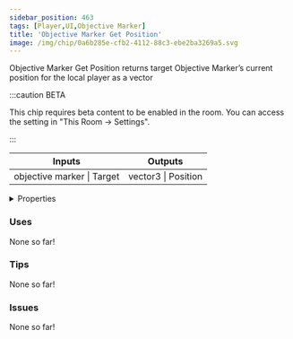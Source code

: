 ```yaml
---
sidebar_position: 463
tags: [Player,UI,Objective Marker]
title: 'Objective Marker Get Position'
image: /img/chip/0a6b285e-cfb2-4112-88c3-ebe2ba3269a5.svg
---
```


Objective Marker Get Position returns target Objective Marker’s current position for the local player as a vector

:::caution BETA

This chip requires beta content to be enabled in the room. You can access the setting in "This Room -> Settings".

:::

<IChip uuid="0a6b285e-cfb2-4112-88c3-ebe2ba3269a5"/>

<table><thead><tr><th>Inputs</th><th>Outputs</th></tr></thead><tbody><tr><td>objective marker | Target</td><td>vector3 | Position</td></tr></tbody></table>

<details>
  <summary>Properties</summary>
  <div>
    <div>
    <table>
      <tbody>
        <tr>
          <td>Is beta required?</td>
          <td>Yes</td>
        </tr>
        <tr>
          <td>Is chip a trolling risk?</td>
          <td>No</td>
        </tr>
        <tr>
          <td>Is chip a role assignment risk?</td>
          <td>No</td>
        </tr>
        <tr>
          <td>Chip UUID</td>
          <td>0a6b285e-cfb2-4112-88c3-ebe2ba3269a5</td>
        </tr>
        <tr>
          <td>Room availability</td>
          <td>Available everywhere</td>
        </tr>
      </tbody>
    </table>
    </div>
  </div>
</details>

### Uses

None so far!

### Tips

None so far!

### Issues

None so far!